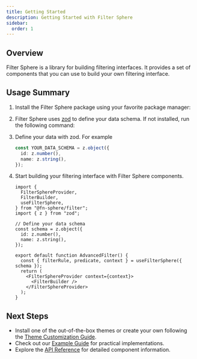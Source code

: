 ```yaml
---
title: Getting Started
description: Getting Started with Filter Sphere
sidebar:
  order: 1
---
```


## Overview

Filter Sphere is a library for building filtering interfaces. It provides a set of components that you can use to build your own filtering interface.

## Usage Summary


<Steps>

1. Install the Filter Sphere package using your favorite package manager:

   <PackageManagerTabs package="@fn-sphere/filter" />

1. Filter Sphere uses <a href="https://zod.dev/" target="_blank">zod</a> to define your data schema. If not installed, run the following command:

   <PackageManagerTabs package="zod" />

1. Define your data with zod. For example

   ```ts
   const YOUR_DATA_SCHEMA = z.object({
     id: z.number(),
     name: z.string(),
   });
   ```

1. Start building your filtering interface with Filter Sphere components.

   ```tsx live
   import {
     FilterSphereProvider,
     FilterBuilder,
     useFilterSphere,
   } from "@fn-sphere/filter";
   import { z } from "zod";

   // Define your data schema
   const schema = z.object({
     id: z.number(),
     name: z.string(),
   });

   export default function AdvancedFilter() {
     const { filterRule, predicate, context } = useFilterSphere({ schema });
     return (
       <FilterSphereProvider context={context}>
         <FilterBuilder />
       </FilterSphereProvider>
     );
   }
   ```

</Steps>

## Next Steps

- Install one of the out-of-the-box themes or create your own following the [Theme Customization Guide](/customization/theme).
- Check out our [Example Guide](/reference/example) for practical implementations.
- Explore the [API Reference](/api) for detailed component information.
